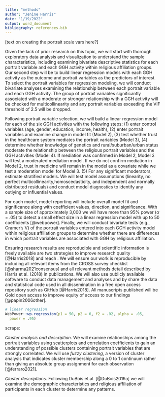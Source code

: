 ```yaml
---
title: "methods"
author: "Jenine Harris"
date: "1/19/2022"
output: word_document
bibliography: references.bib
---
```


[text on creating the portrait scale vars here?]

Given the lack of prior research on this topic, we will start with thorough exploratory data analysis and visualization to understand the sample characteristics, including examining bivariate descriptive statistics for each portrait variable and each GGH activity within religious affiliation groups. Our second step will be to build linear regression models with each GGH activity as the outcome and portrait variables as the predictors of interest. To
select the portrait variables for regression modeling, we will conduct bivariate analyses examining the relationship between each portrait variable and each GGH activity. The group of portrait variables significantly associated with a moderate or stronger relationship with a GGH activity will be checked for multicollinearity and any portrait variables exceeding the VIF threshold of 2.5 will be dropped.

Following portrait variable selection, we will build a linear regression model for each of the six GGH activities with the following steps: (1) enter control variables (age, gender, education, income, health), (2) enter portrait variables and examine change in model fit (Model 2), (3) test whether trust in the healthcare system mediates the portrait variables (Model 3), (4) determine whether knowledge of genetics and rural/suburban/urban status moderate the relationship between the religious portrait variables and the GGH activities (Model 4). If mediation was confirmed in Model 2, Model 3 will test a moderated mediation model. If we do not confirm mediation in Model 2, trust in medicine will remain in the model as a covariate while we test a moderation model for Model 3. (5) For any significant moderators, estimate stratified models. We will test model assumptions (linearity, no perfect multicollinearity,homoscedasticity, and independent and normally distributed residuals) and conduct model diagnostics to identify any outlying or influential values.

For each model, model reporting will include overall model fit and significance along with coefficient values, direction, and significance. With a sample size of approximately 3,000 we will have more than 95% power ($\alpha$ = .05) to detect a small effect size in a linear regression model with up to 50 coefficients [@webpower]. Finally, we will conduct bivariate tests (e.g., Cramer's V) of the portrait variables entered into each GGH activity model within religious affiliation groups to determine whether there are differences in which portrait variables are associated with GGH by religious affiliation.

Ensuring research results are reproducible and scientific information is freely available are two strategies to improve research quality [@Harris2018] and reach . We will ensure our work is reproducible by including all relevant items from the CROSS survey checklist [@sharma2021consensus] and all relevant methods detail described by Harris et al. (2018) in publications. We will also use publicly available software to conduct data management and analyses and by share the data and statistical code used in all dissemination in a free open access repository such as GitHub [@Harris2018]. All manuscripts published will be Gold open access to improve equity of access to our findings [@papin2006other].

```r
# linear regression
WebPower::wp.regression(p1 = 50, p2 = 0, f2 = .02, alpha = .05,
  power = .95)

```

scraps:

*Cluster analysis and description.* We will examine relationships among the portrait variables using scatterplots and correlation coefficients to gain an understanding of possible clusters containing portrait variables that are strongly correlated. We will use *fuzzy clustering*, a version of cluster analysis that indicates cluster membership along a 0 to 1 continuum rather than giving an absolute group assignment for each observation [@ferraro2021].

*Cluster descriptions.* Following DuBois et al. [@DuBois2019a] we will examine the demographic characteristics and religious affiliation of participants in each cluster to determine any patterns.
